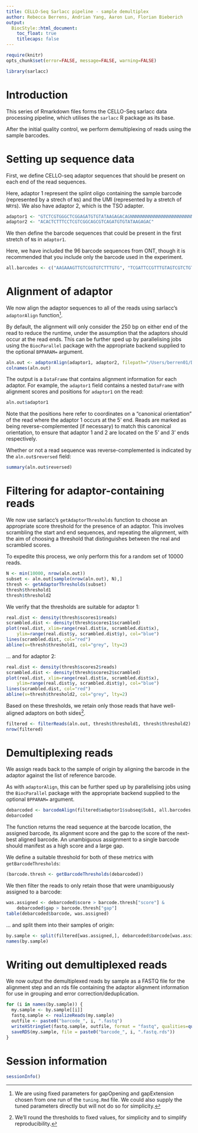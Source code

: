 ```yaml
---
title: CELLO-Seq Sarlacc pipeline - sample demultiplex
author: Rebecca Berrens, Andrian Yang, Aaron Lun, Florian Bieberich
output: 
  BiocStyle::html_document:
    toc_float: true
    titlecaps: false
---
```



```r
require(knitr)
opts_chunk$set(error=FALSE, message=FALSE, warning=FALSE)
```

```r
library(sarlacc)
```

# Introduction

This series of Rmarkdown files forms the CELLO-Seq sarlacc data processing pipeline, which utilises the `sarlacc` R package as its base. 

After the initial quality control, we perform demultiplexing of reads using the sample barcodes.

# Setting up sequence data

First, we define CELLO-seq adaptor sequences that should be present on each end of the read sequences.

Here, adaptor 1 represent the splint oligo containing the sample barcode (represented by a strech of `N`s) and the UMI (represented by a stretch of `NRY`s).
We also have adaptor 2, which is the TSO adapter.

```r
adaptor1 <- "GTCTCGTGGGCTCGGAGATGTGTATAAGAGACAGNNNNNNNNNNNNNNNNNNNNNNNNAGTGGTATCNRYNRYNRYNRYNRYNRYNRYNACTGGCCGTCGTTTTACATGGCGTAGCGGGTTCGAGCGCACCGCAGGGTATCCGGCTATTTTTTTTTTTTTTT"
adaptor2 <- "ACACTCTTTCCTCGTCGGCAGCGTCAGATGTGTATAAGAGAC"
```

We then define the barcode sequences that could be present in the first stretch of `N`s in `adaptor1`. 

Here, we have included the 96 barcode sequences from ONT, though it is recommended that you include only the barcode used in the experiment.

```r
all.barcodes <- c("AAGAAAGTTGTCGGTGTCTTTGTG", "TCGATTCCGTTTGTAGTCGTCTGT", "GAGTCTTGTGTCCCAGTTACCAGG", "TTCGGATTCTATCGTGTTTCCCTA", "CTTGTCCAGGGTTTGTGTAACCTT", "TTCTCGCAAAGGCAGAAAGTAGTC", "GTGTTACCGTGGGAATGAATCCTT", "TTCAGGGAACAAACCAAGTTACGT", "AACTAGGCACAGCGAGTCTTGGTT", "AAGCGTTGAAACCTTTGTCCTCTC", "GTTTCATCTATCGGAGGGAATGGA", "CAGGTAGAAAGAAGCAGAATCGGA", "AGAACGACTTCCATACTCGTGTGA", "AACGAGTCTCTTGGGACCCATAGA", "AGGTCTACCTCGCTAACACCACTG", "CGTCAACTGACAGTGGTTCGTACT", "ACCCTCCAGGAAAGTACCTCTGAT", "CCAAACCCAACAACCTAGATAGGC", "GTTCCTCGTGCAGTGTCAAGAGAT", "TTGCGTCCTGTTACGAGAACTCAT", "GAGCCTCTCATTGTCCGTTCTCTA", "ACCACTGCCATGTATCAAAGTACG", "CTTACTACCCAGTGAACCTCCTCG", "GCATAGTTCTGCATGATGGGTTAG", "GTAAGTTGGGTATGCAACGCAATG", "CATACAGCGACTACGCATTCTCAT", "CGACGGTTAGATTCACCTCTTACA", "TGAAACCTAAGAAGGCACCGTATC", "CTAGACACCTTGGGTTGACAGACC", "TCAGTGAGGATCTACTTCGACCCA", "TGCGTACAGCAATCAGTTACATTG", "CCAGTAGAAGTCCGACAACGTCAT", "CAGACTTGGTACGGTTGGGTAACT", "GGACGAAGAACTCAAGTCAAAGGC", "CTACTTACGAAGCTGAGGGACTGC", "ATGTCCCAGTTAGAGGAGGAAACA", "GCTTGCGATTGATGCTTAGTATCA", "ACCACAGGAGGACGATACAGAGAA", "CCACAGTGTCAACTAGAGCCTCTC", "TAGTTTGGATGACCAAGGATAGCC", "GGAGTTCGTCCAGAGAAGTACACG", "CTACGTGTAAGGCATACCTGCCAG", "CTTTCGTTGTTGACTCGACGGTAG", "AGTAGAAAGGGTTCCTTCCCACTC", "GATCCAACAGAGATGCCTTCAGTG", "GCTGTGTTCCACTTCATTCTCCTG", "GTGCAACTTTCCCACAGGTAGTTC", "CATCTGGAACGTGGTACACCTGTA", "ACTGGTGCAGCTTTGAACATCTAG", "ATGGACTTTGGTAACTTCCTGCGT", "GTTGAATGAGCCTACTGGGTCCTC", "TGAGAGACAAGATTGTTCGTGGAC", "AGATTCAGACCGTCTCATGCAAAG", "CAAGAGCTTTGACTAAGGAGCATG", "TGGAAGATGAGACCCTGATCTACG", "TCACTACTCAACAGGTGGCATGAA", "GCTAGGTCAATCTCCTTCGGAAGT", "CAGGTTACTCCTCCGTGAGTCTGA", "TCAATCAAGAAGGGAAAGCAAGGT", "CATGTTCAACCAAGGCTTCTATGG", "AGAGGGTACTATGTGCCTCAGCAC", "CACCCACACTTACTTCAGGACGTA", "TTCTGAAGTTCCTGGGTCTTGAAC", "GACAGACACCGTTCATCGACTTTC", "TTCTCAGTCTTCCTCCAGACAAGG", "CCGATCCTTGTGGCTTCTAACTTC", "GTTTGTCATACTCGTGTGCTCACC", "GAATCTAAGCAAACACGAAGGTGG", "TACAGTCCGAGCCTCATGTGATCT", "ACCGAGATCCTACGAATGGAGTGT", "CCTGGGAGCATCAGGTAGTAACAG", "TAGCTGACTGTCTTCCATACCGAC", "AAGAAACAGGATGACAGAACCCTC", "TACAAGCATCCCAACACTTCCACT", "GACCATTGTGATGAACCCTGTTGT", "ATGCTTGTTACATCAACCCTGGAC", "CGACCTGTTTCTCAGGGATACAAC", "AACAACCGAACCTTTGAATCAGAA", "TCTCGGAGATAGTTCTCACTGCTG", "CGGATGAACATAGGATAGCGATTC", "CCTCATCTTGTGAAGTTGTTTCGG", "ACGGTATGTCGAGTTCCAGGACTA", "TGGCTTGATCTAGGTAAGGTCGAA", "GTAGTGGACCTAGAACCTGTGCCA", "AACGGAGGAGTTAGTTGGATGATC", "AGGTGATCCCAACAAGCGTAAGTA", "TACATGCTCCTGTTGTTAGGGAGG", "TCTTCTACTACCGATCCGAAGCAG", "ACAGCATCAATGTTTGGCTAGTTG", "GATGTAGAGGGTACGGTTTGAGGC", "GGCTCCATAGGAACTCACGCTACT", "TTGTGAGTGGAAAGATACAGGACC", "AGTTTCCATCACTTCAGACTTGGG", "GATTGTCCTCAAACTGCCACCTAC", "CCTGTCTGGAAGAAGAATGGACTT", "CTGAACGGTCATAGAGTCCACCAT")
```

# Alignment of adaptor

We now align the adaptor sequences to all of the reads using sarlacc's `adaptorAlign` function^[We are using fixed parameters for gapOpening and gapExtension chosen from one run of the `tuning.Rmd` file. We could also supply the tuned parameters directly but will not do so for simplicity.].

By default, the alignment will only consider the 250 bp on either end of the read to reduce the runtime, under the assumption that the adaptors should occur at the read ends. 
This can be further sped up by parallelising jobs using the `BiocParallel` package with the appropriate backend supplied to the optional `BPPARAM=` argument.

```r
aln.out <- adaptorAlign(adaptor1, adaptor2, filepath="/Users/berren01/Dropbox/Projects/L1_active_Schumann/schu_5_1_trimmed.fastq", gapOpening=4, gapExtension=1)
colnames(aln.out)
```

The output is a `DataFrame` that contains alignment information for each adaptor. For example, the `adaptor1` field contains a nested `DataFrame` with alignment scores and positions for `adaptor1` on the read:

```r
aln.out$adaptor1
```

Note that the positions here refer to coordinates on a "canonical orientation" of the read where the adaptor 1 occurs at the 5' end. 
Reads are marked as being reverse-complemented (if necessary) to match this canonical orientation, to ensure that adaptor 1 and 2 are located on the 5' and 3' ends respectively. 

Whether or not a read sequence was reverse-complemented is indicated by the `aln.out$reversed` field:

```r
summary(aln.out$reversed)
```

# Filtering for adaptor-containing reads

We now use sarlacc's `getAdaptorThresholds` function to choose an appropriate score threshold for the presence of an adaptor. 
This involves scrambling the start and end sequences, and repeating the alignment, with the aim of choosing a threshold that distinguishes between the real and scrambled scores.

To expedite this process, we only perform this for a random set of 10000 reads.

```r
N <- min(10000, nrow(aln.out))
subset <- aln.out[sample(nrow(aln.out), N),]
thresh <- getAdaptorThresholds(subset)
thresh$threshold1
thresh$threshold2
```

We verify that the thresholds are suitable for adaptor 1:

```r
real.dist <- density(thresh$scores1$reads)
scrambled.dist <- density(thresh$scores1$scrambled)
plot(real.dist, xlim=range(real.dist$x, scrambled.dist$x),
    ylim=range(real.dist$y, scrambled.dist$y), col="blue")
lines(scrambled.dist, col="red")
abline(v=thresh$threshold1, col="grey", lty=2)
```

... and for adaptor 2:

```r
real.dist <- density(thresh$scores2$reads)
scrambled.dist <- density(thresh$scores2$scrambled)
plot(real.dist, xlim=range(real.dist$x, scrambled.dist$x),
    ylim=range(real.dist$y, scrambled.dist$y), col="blue")
lines(scrambled.dist, col="red")
abline(v=thresh$threshold2, col="grey", lty=2)
```

Based on these thresholds, we retain only those reads that have well-aligned adaptors on both sides^[We'll round the thresholds to fixed values, for simplicity and to simplify reproducibility.].

```r
filtered <- filterReads(aln.out, thresh$threshold1, thresh$threshold2)
nrow(filtered)
```

# Demultiplexing reads

We assign reads back to the sample of origin by aligning the barcode in the adaptor against the list of reference barcode.

As with `adaptorAlign`, this can be further sped up by parallelising jobs using the `BiocParallel` package with the appropriate backend supplied to the optional `BPPARAM=` argument.

```r
debarcoded <- barcodeAlign(filtered$adaptor1$subseq$Sub1, all.barcodes, gapOpening=4, gapExtension=1)
debarcoded
```

The function returns the read sequence at the barcode location, the assigned barcode, its alignment score and the gap to the score of the next-best aligned barcode.
An unambiguous assignment to a single barcode should manifest as a high score and a large gap.

We define a suitable threshold for both of these metrics with `getBarcodeThresholds`: 

```r
(barcode.thresh <- getBarcodeThresholds(debarcoded))
```

We then filter the reads to only retain those that were unambiguously assigned to a barcode:

```r
was.assigned <- debarcoded$score > barcode.thresh["score"] &
    debarcoded$gap > barcode.thresh["gap"]
table(debarcoded$barcode, was.assigned)
```

... and split them into their samples of origin:

```r
by.sample <- split(filtered[was.assigned,], debarcoded$barcode[was.assigned])
names(by.sample)
```

# Writing out demultiplexed reads

We now output the demultiplexed reads by sample as a FASTQ file for the alignment step and an rds file containing the adaptor alignment information for use in grouping and error correction/deduplication.

```r
for (i in names(by.sample)) {
  my.sample <- by.sample[[i]]
  fastq.sample <- realizeReads(my.sample)
  outfile <- paste0("barcode_", i, ".fastq")
  writeXStringSet(fastq.sample, outfile, format = "fastq", qualities=quality(fastq.sample))
  saveRDS(my.sample, file = paste0("barcode_", i, ".fastq.rds"))
}
```

# Session information

```r
sessionInfo()
```

